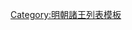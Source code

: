 {{ming|title=明朝應山國諸王|ed=應山國|head=[[宣德]]七年（[[1432年]]）封。|
{{ming/title}}
{{ming/list|應山悼恭王|[[朱貴㸎]]|朱植、庶十三子|[[1432年]]—[[1446年]]|宣德七年封。[[正统 (年号)|正統]]十一年薨。}}
{{ming/list|應山端順王|[[朱豪𡑡]]|朱貴㸎、嫡一子|[[1449年]]—[[1489年]]|正統十四年襲封。[[弘治 (明朝)|弘治]]二年薨。}}
{{ming/list|應山和僖王|[[朱恩鎦]]|朱豪𡑡、嫡一子|[[1491年]]—[[1495年]]|弘治四年襲封。八年薨。無子，除。}}
{{ming/note|附應山國宗理}}
{{ming/list|應山府宗理|[[朱寵波]]|朱恩？、子|？年—？年|不知何年兼理應山府事。薨。※}}
{{ming/note|以後不詳}}
{{ming/note|參考文獻}}
{{ming/note|left|
*※：《[[弇山堂別集]]》}}
}}<noinclude>
[[Category:明朝諸王列表模板]]
</noinclude>